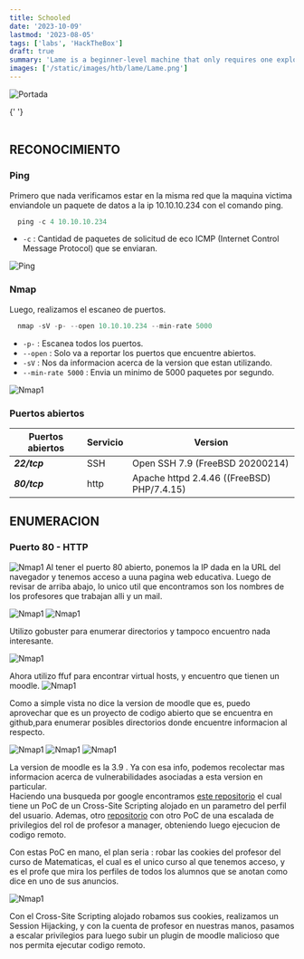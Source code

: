 ```yaml
---
title: Schooled
date: '2023-10-09'
lastmod: '2023-08-05'
tags: ['labs', 'HackTheBox']
draft: true
summary: 'Lame is a beginner-level machine that only requires one exploit to gain root access. It was the first machine published on Hack The Box and is often the first machine for new users.'
images: ['/static/images/htb/lame/Lame.png']
---
```


![Portada](/static/images/htb/schooled/schooled.png)

{' '}
<br></br>

<TOCInline toc={props.toc} exclude="Introduccion" />

## RECONOCIMIENTO

### Ping

Primero que nada verificamos estar en la misma red que la maquina victima enviandole un paquete de datos a la ip 10.10.10.234 con el comando ping.

```js
  ping -c 4 10.10.10.234
```

- `-c` : Cantidad de paquetes de solicitud de eco ICMP (Internet Control Message Protocol) que se enviaran.

![Ping](/static/images/htb/schooled/1.png)

### Nmap

Luego, realizamos el escaneo de puertos.

```js
  nmap -sV -p- --open 10.10.10.234 --min-rate 5000
```

- `-p-` : Escanea todos los puertos.
- `--open` : Solo va a reportar los puertos que encuentre abiertos.
- `-sV` : Nos da informacion acerca de la version que estan utilizando.
- `--min-rate 5000` : Envia un minimo de 5000 paquetes por segundo.

![Nmap1](/static/images/htb/schooled/2.png)

### Puertos abiertos

| Puertos abiertos | Servicio | Version                                    |
| ---------------- | -------- | ------------------------------------------ |
| **_22/tcp_**     | SSH      | Open SSH 7.9 (FreeBSD 20200214)            |
| **_80/tcp_**     | http     | Apache httpd 2.4.46 ((FreeBSD) PHP/7.4.15) |

## ENUMERACION

### Puerto 80 - HTTP

![Nmap1](/static/images/htb/schooled/4.png)
Al tener el puerto 80 abierto, ponemos la IP dada en la URL del navegador y tenemos acceso a uuna pagina web educativa.
Luego de revisar de arriba abajo, lo unico util que encontramos son los nombres de los profesores que trabajan alli y un mail.

![Nmap1](/static/images/htb/schooled/3.png)
![Nmap1](/static/images/htb/schooled/5.png)

Utilizo gobuster para enumerar directorios y tampoco encuentro nada interesante.

![Nmap1](/static/images/htb/schooled/6.png)

Ahora utilizo ffuf para encontrar virtual hosts, y encuentro que tienen un moodle.
![Nmap1](/static/images/htb/schooled/7.png)

Como a simple vista no dice la version de moodle que es, puedo aprovechar que es un proyecto de codigo abierto que se encuentra en github,para enumerar posibles directorios donde encuentre informacion al respecto.

![Nmap1](/static/images/htb/schooled/8.png)
![Nmap1](/static/images/htb/schooled/9.png)
![Nmap1](/static/images/htb/schooled/10.png)

La version de moodle es la 3.9 . Ya con esa info, podemos recolectar mas informacion acerca de vulnerabilidades asociadas a esta version en particular.  
Haciendo una busqueda por google encontramos [este repositorio](https://github.com/HoangKien1020/CVE-2020-25627) el cual tiene un PoC de un Cross-Site Scripting alojado en un parametro del perfil del usuario.
Ademas, otro [repositorio](https://github.com/lanzt/CVE-2020-14321) con otro PoC de una escalada de privilegios del rol de profesor a manager, obteniendo luego ejecucion de codigo remoto.

Con estas PoC en mano, el plan seria : robar las cookies del profesor del curso de Matematicas, el cual es el unico
curso al que tenemos acceso, y es el profe que mira los perfiles de todos los alumnos que se anotan como dice en uno de sus anuncios.

![Nmap1](/static/images/htb/schooled/11.png)

Con el Cross-Site Scripting alojado robamos sus cookies, realizamos un Session Hijacking, y con la cuenta de profesor en nuestras manos, pasamos a escalar privilegios para luego subir un plugin de moodle malicioso
que nos permita ejecutar codigo remoto.
